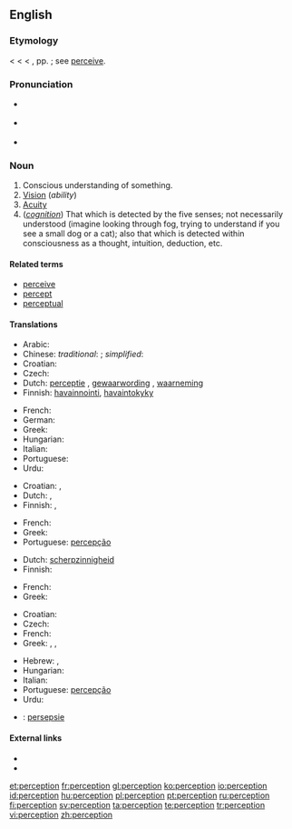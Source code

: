 ==English==
{{wikipedia}}

===Etymology===
< {{etyl|fr}} {{term|perception|lang=fr}} < {{etyl|la|en}} {{term|perceptio||a receiving or collecting, perception, comprehension}} < {{term|percipere}}, pp. {{term|perceptus||to obtain, perceive}}; see [[perceive]].

===Pronunciation===
* {{a|UK}} {{IPA|/pəˈsɛpʃ(ə)n/}}
* {{a|US}} {{IPA|/pɚˈsɛpʃ(ə)n/}}
* {{audio|en-us-perception.ogg|Audio (US)}}

===Noun===
{{en-noun}}

# Conscious understanding of something.
# [[vision|Vision]] (''ability'')
# [[acuity|Acuity]]
# (''[[cognition]]'') That which is detected by the five senses; not necessarily understood (imagine looking through fog, trying to understand if you see a small dog or a cat); also that which is detected within consciousness as a thought, intuition, deduction, etc.

====Related terms====
* [[perceive]]
* [[percept]]
* [[perceptual]]

====Translations====
{{trans-top|conscious understanding of something}}
* Arabic: {{t|ar|ادراك حسي|m|tr=idrák hassí}}
* Chinese: ''traditional'': {{t-|cmn|知覺||tr=zhījué|sc=Hani}}; ''simplified'': {{t-|cmn|知觉||tr=zhījué|sc=Hani}}
* Croatian: {{t-|hr|percepcija|f|alt=percèpcija}}
* Czech: {{t-|cs|vnímání|n}}
* Dutch: [[perceptie]] {{f}}, [[gewaarwording]] {{f}}, [[waarneming]] {{f}}
* Finnish: [[havainnointi]], [[havaintokyky]]
{{trans-mid}}
* French: {{t+|fr|perception|f}}
* German: {{t+|de|Wahrnehmung|f}}
* Greek: {{t+|el|αντίληψη|f|tr=antílipsi}}
* Hungarian: {{t+|hu|felfogás}}
* Italian: {{t+|it|percezione|f}}
* Portuguese: {{t+|pt|percepção|f}}
* Urdu: {{t|ur|حسی ادراک|m|sc=ur-Arab}}
{{trans-bottom}}

{{trans-top|vision}}
* Croatian: {{t-|hr|percepcija|f|alt=percèpcija}}, {{t+|hr|vid|m|alt=vȋd}}
* Dutch: {{t+|nl|zicht|n}}, {{t+|nl|waarneming|f}}
* Finnish: {{t-|fi|aistimus}}, {{t-|fi|havainto}}
{{trans-mid}}
* French: {{t+|fr|perception|f}}
* Greek: {{t+|el|όραση|f|tr=órasi}}
* Portuguese: [[percepção]] {{f}}
{{trans-bottom}}

{{trans-top|acuity}}
* Dutch: [[scherpzinnigheid]]
* Finnish: {{t-|fi|havainto}}
{{trans-mid}}
* French: {{t+|fr|perception|f}}
* Greek: {{t+|el|αντίληψη|f|tr=antílipsi}}
{{trans-bottom}}

{{trans-top|that which is detected by the five senses}}
* Croatian: {{t-|hr|percepcija|f|alt=percèpcija}}
* Czech: {{t-|cs|vjem|m}}
* French: {{t+|fr|perception|f}}
* Greek: {{t+|el|αντίληψη|f|tr=antílipsi}},  {{t|el|διορατικότητα|f|tr=dioratikótita}},  {{t+|el|αίσθηση|f|tr=ésthisi}}
{{trans-mid}}
* Hebrew: {{he-translation|תפיסה|tfissa}}, {{he-translation|קליטה|klita}}
* Hungarian: {{t+|hu|észlelés}}
* Italian: {{t+|it|percezione|f}}
* Portuguese: [[percepção]] {{f}}
* Urdu: {{t|ur|حواس خمسہ کا ادراک|sc=ur-Arab}}
{{trans-bottom}}

{{checktrans-top}}
* {{ttbc|Afrikaans}}: [[persepsie]] {{f}}
{{trans-bottom}}

====External links====
* {{R:Webster 1913}}
* {{R:Century 1911}}

[[et:perception]]
[[fr:perception]]
[[gl:perception]]
[[ko:perception]]
[[io:perception]]
[[id:perception]]
[[hu:perception]]
[[pl:perception]]
[[pt:perception]]
[[ru:perception]]
[[fi:perception]]
[[sv:perception]]
[[ta:perception]]
[[te:perception]]
[[tr:perception]]
[[vi:perception]]
[[zh:perception]]